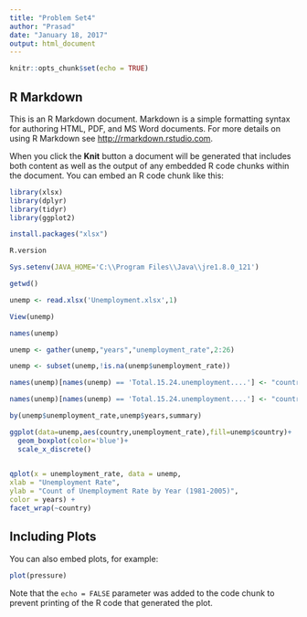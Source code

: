 ```yaml
---
title: "Problem Set4"
author: "Prasad"
date: "January 18, 2017"
output: html_document
---
```


```r
knitr::opts_chunk$set(echo = TRUE)
```

## R Markdown

This is an R Markdown document. Markdown is a simple formatting syntax for authoring HTML, PDF, and MS Word documents. For more details on using R Markdown see <http://rmarkdown.rstudio.com>.

When you click the **Knit** button a document will be generated that includes both content as well as the output of any embedded R code chunks within the document. You can embed an R code chunk like this:

```r
library(xlsx)
library(dplyr)
library(tidyr)
library(ggplot2)

install.packages("xlsx")

R.version 

Sys.setenv(JAVA_HOME='C:\\Program Files\\Java\\jre1.8.0_121')

getwd()

unemp <- read.xlsx('Unemployment.xlsx',1)

View(unemp)

names(unemp)

unemp <- gather(unemp,"years","unemployment_rate",2:26)

unemp <- subset(unemp,!is.na(unemp$unemployment_rate))

names(unemp)[names(unemp) == 'Total.15.24.unemployment....'] <- "country"

names(unemp)[names(unemp) == 'Total.15.24.unemployment....'] <- "country"

by(unemp$unemployment_rate,unemp$years,summary)

ggplot(data=unemp,aes(country,unemployment_rate),fill=unemp$country)+
  geom_boxplot(color='blue')+
  scale_x_discrete()
 

qplot(x = unemployment_rate, data = unemp, 
xlab = "Unemployment Rate",
ylab = "Count of Unemployment Rate by Year (1981-2005)", 
color = years) + 
facet_wrap(~country)


```

## Including Plots

You can also embed plots, for example:

```r
plot(pressure)
```

Note that the `echo = FALSE` parameter was added to the code chunk to prevent printing of the R code that generated the plot.
